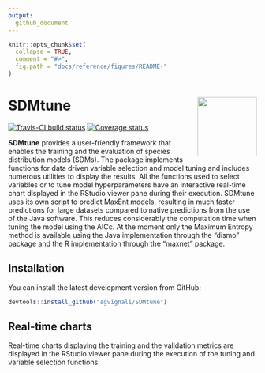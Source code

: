 ```yaml
---
output:
  github_document
---
```


<!-- README.md is generated from README.Rmd. Please edit that file -->

```r
knitr::opts_chunk$set(
  collapse = TRUE,
  comment = "#>",
  fig.path = "docs/reference/figures/README-"
)
```

# SDMtune <img src="man/figures/logo.svg" align="right" alt="" width="120" />

[![Travis-CI build status](https://travis-ci.org/sgvignali/SDMtune.svg?branch=master)](https://travis-ci.org/sgvignali/SDMtune)
[![Coverage status](https://codecov.io/gh/sgvignali/SDMtune/branch/master/graph/badge.svg)](https://codecov.io/github/sgvignali/SDMtune?branch=master)

**SDMtune** provides a user-friendly framework that enables the training and the evaluation of species distribution models (SDMs). The package implements functions for data driven variable selection and model tuning and includes numerous utilities to display the results. All the functions used to select variables or to tune model hyperparameters have an interactive real-time chart displayed in the RStudio viewer pane during their execution. SDMtune uses its own script to predict MaxEnt models, resulting in much faster predictions for large datasets compared to native predictions from the use of the Java software. This reduces considerably the computation time when tuning the model using the AICc. At the moment only the Maximum Entropy method is available using the Java implementation through the “dismo” package and the R implementation through the “maxnet” package.

## Installation

You can install the latest development version from GitHub:

```r
devtools::install_github("sgvignali/SDMtune")
```

## Real-time charts

Real-time charts displaying the training and the validation metrics are displayed in the RStudio viewer pane during the execution of the tuning and variable selection functions.

<div style="text-align: center"><img src="man/figures/realtime-chart.gif" alt="" /></div>
